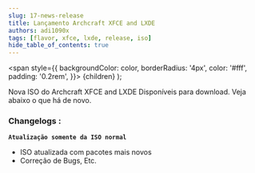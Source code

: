 ```yaml
---
slug: 17-news-release
title: Lançamento Archcraft XFCE and LXDE
authors: adi1090x
tags: [flavor, xfce, lxde, release, iso]
hide_table_of_contents: true
---
```


<!-- Badges -->
  <span
    style={{
      backgroundColor: color,
      borderRadius: '4px',
      color: '#fff',
      padding: '0.2rem',
    }}>
    {children}
  </span>
);

Nova ISO do Archcraft XFCE and LXDE Disponíveis para download. Veja abaixo o que há de novo.

<!--truncate-->

### Changelogs :
**`Atualização somente da ISO normal`**
- ISO atualizada com pacotes mais novos
- Correção de Bugs, Etc.
